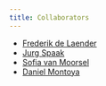 ```yaml
---
title: Collaborators
---
```


- [Frederik de Laender](https://eccology.eu/)
- [Jurg Spaak](https://jwspaak.com/)
- [Sofia van Moorsel](https://sofiavanmoorsel.com/en)
- [Daniel Montoya](https://danielmontoyalab.com/)